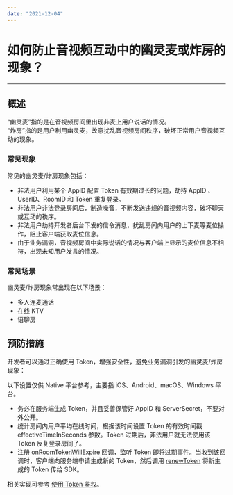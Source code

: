 ```yaml
---
date: "2021-12-04"
---
```

# 如何防止音视频互动中的幽灵麦或炸房的现象？

- - -

## 概述

“幽灵麦”指的是在音视频房间里出现非麦上用户说话的情况。   
“炸房”指的是用户利用幽灵麦，故意扰乱音视频房间秩序，破坏正常用户音视频互动的现象。

### 常见现象

常见的幽灵麦/炸房现象包括：

- 非法用户利用某个 AppID 配置 Token 有效期过长的问题，劫持 AppID 、UserID、RoomID 和 Token 重复登录。
- 非法用户非法登录房间后，制造噪音，不断发送违规的音视频内容，破坏聊天或互动的秩序。
- 非法用户劫持开发者后台下发的信令消息，扰乱房间内用户的上下麦等麦位操作，阻止客户端获取麦位信息。
- 由于业务漏洞，音视频房间中实际说话的情况与客户端上显示的麦位信息不相符，出现未知用户发言的情况。

### 常见场景

幽灵麦/炸房现象常出现在以下场景：

- 多人连麦通话
- 在线 KTV
- 语聊房


## 预防措施

开发者可以通过正确使用 Token，增强安全性，避免业务漏洞引发的幽灵麦/炸房现象：

<Note title="说明">



以下设置仅供 Native 平台参考，主要指 iOS、Android、macOS、Windows 平台。

</Note>




- 务必在服务端生成 Token，并且妥善保管好 AppID 和 ServerSecret，不要对外公开。
- 统计房间内用户平均在线时间，根据该时间设置 Token 的有效时间戳 effectiveTimeInSeconds 参数。Token 过期后，非法用户就无法使用该 Token 反复登录房间了。
- 注册 [onRoomTokenWillExpire](https://doc-zh.zego.im/article/api?doc=Express_Video_SDK_API~Java_android~class~im-zego-zegoexpress-callback-i-zego-event-handler#on-room-token-will-expire) 回调，监听 Token 即将过期事件。当收到该回调时，客户端向服务端申请生成新的 Token，然后调用 [renewToken](https://doc-zh.zego.im/article/api?doc=Express_Video_SDK_API~Java_android~class~im-zego-zegoexpress-zego-express-engine#renew-token) 将新生成的 Token 传给 SDK。

相关实现可参考 [使用 Token 鉴权](/real-time-video-android-java/communication/using-token-authentication)。
